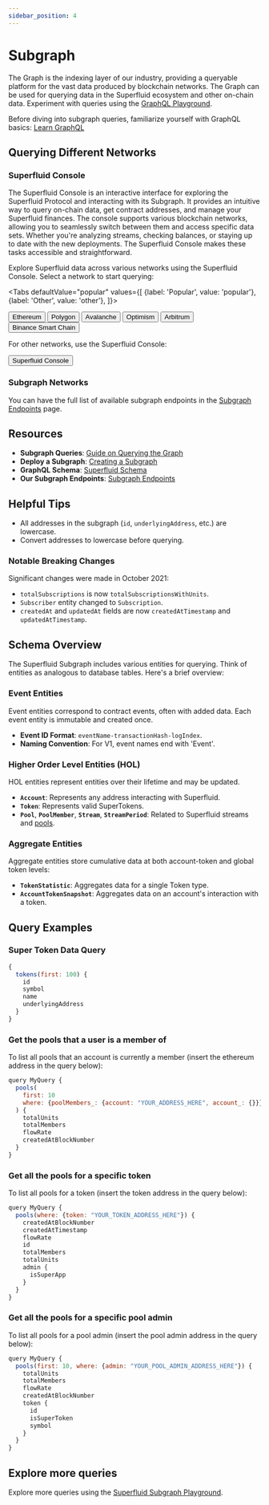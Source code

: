 ```yaml
---
sidebar_position: 4
---
```



# Subgraph

The Graph is the indexing layer of our industry, providing a queryable platform for the vast data produced by blockchain networks. The Graph can be used for querying data in the Superfluid ecosystem and other on-chain data. Experiment with queries using the [GraphQL Playground](https://thegraph.com/hosted-service/).

<Admonition type="tip" title="New to GraphQL?">

Before diving into subgraph queries, familiarize yourself with GraphQL basics:
[Learn GraphQL](https://graphql.org/learn/)

</Admonition>

## Querying Different Networks

### Superfluid Console

The Superfluid Console is an interactive interface for exploring the Superfluid Protocol and interacting with its Subgraph. It provides an intuitive way to query on-chain data, get contract addresses, and manage your Superfluid finances. The console supports various blockchain networks, allowing you to seamlessly switch between them and access specific data sets. Whether you're analyzing streams, checking balances, or staying up to date with the new deployments. The Superfluid Console makes these tasks accessible and straightforward.

Explore Superfluid data across various networks using the Superfluid Console. Select a network to start querying:

<Tabs
  defaultValue="popular"
  values={[
    {label: 'Popular', value: 'popular'},
    {label: 'Other', value: 'other'},
  ]}>
  
  <TabItem value="popular">
    <div style={{ display: 'flex', justifyContent: 'space-around', flexWrap: 'wrap' }}>
      <Button variant="contained" style={{ backgroundColor: 'green' }} component={Link} to="https://console.superfluid.finance/subgraph?\_network=ethereum">Ethereum</Button>
      <Button variant="contained" style={{ backgroundColor: 'green' }} component={Link} to="https://console.superfluid.finance/subgraph?\_network=matic">Polygon</Button>
      <Button variant="contained" style={{ backgroundColor: 'green' }} component={Link} to="https://console.superfluid.finance/subgraph?\_network=avalanche">Avalanche</Button>
      <Button variant="contained" style={{ backgroundColor: 'green' }} component={Link} to="https://console.superfluid.finance/subgraph?\_network=optimism">Optimism</Button>
      <Button variant="contained" style={{ backgroundColor: 'green' }} component={Link} to="https://console.superfluid.finance/subgraph?\_network=arbitrum">Arbitrum</Button>
      <Button variant="contained" style={{ backgroundColor: 'green' }} component={Link} to="https://console.superfluid.finance/subgraph?\_network=binance-smart-chain">Binance Smart Chain</Button>
    </div>
  </TabItem>
  <TabItem value="other">
    <p>For other networks, use the Superfluid Console:</p>
    <Button variant="contained" style={{ backgroundColor: 'green' }} component={Link} to="https://console.superfluid.finance/">Superfluid Console</Button>

  </TabItem>
</Tabs>

### Subgraph Networks

You can have the full list of available subgraph endpoints in the [Subgraph Endpoints](/docs/technical-reference/subgraph) page.

## Resources

- **Subgraph Queries**: [Guide on Querying the Graph](https://thegraph.com/docs/en/developer/query-the-graph/)
- **Deploy a Subgraph**: [Creating a Subgraph](https://thegraph.com/docs/en/developer/create-subgraph-hosted/)
- **GraphQL Schema**: [Superfluid Schema](https://github.com/superfluid-finance/protocol-monorepo/blob/dev/packages/subgraph/schema.graphql)
- **Our Subgraph Endpoints**: [Subgraph Endpoints](/docs/technical-reference/subgraph)


## Helpful Tips

- All addresses in the subgraph (`id`, `underlyingAddress`, etc.) are lowercase.
- Convert addresses to lowercase before querying.

### Notable Breaking Changes

<Admonition type="caution" title="Migrating From Legacy Subgraph to V1">

Significant changes were made in October 2021:

- `totalSubscriptions` is now `totalSubscriptionsWithUnits`.
- `Subscriber` entity changed to `Subscription`.
- `createdAt` and `updatedAt` fields are now `createdAtTimestamp` and `updatedAtTimestamp`.

</Admonition>

## Schema Overview

The Superfluid Subgraph includes various entities for querying. Think of entities as analogous to database tables. Here's a brief overview:

### Event Entities

Event entities correspond to contract events, often with added data. Each event entity is immutable and created once.

- **Event ID Format**: `eventName-transactionHash-logIndex`.
- **Naming Convention**: For V1, event names end with 'Event'.

### Higher Order Level Entities (HOL)

HOL entities represent entities over their lifetime and may be updated.

- **`Account`**: Represents any address interacting with Superfluid.
- **`Token`**: Represents valid SuperTokens.
- **`Pool`**, **`PoolMember`**, **`Stream`**, **`StreamPeriod`**: Related to Superfluid streams and [pools](/docs/protocol/distributions/guides/pools.mdx).

### Aggregate Entities

Aggregate entities store cumulative data at both account-token and global token levels:

- **`TokenStatistic`**: Aggregates data for a single Token type.
- **`AccountTokenSnapshot`**: Aggregates data on an account's interaction with a token.

## Query Examples

### Super Token Data Query

```javascript
{
  tokens(first: 100) {
    id
    symbol
    name
    underlyingAddress
  }
}
```
### Get the pools that a user is a member of

To list all pools that an account is currently a member (insert the ethereum address in the query below):

```javascript
query MyQuery {
  pools(
    first: 10
    where: {poolMembers_: {account: "YOUR_ADDRESS_HERE", account_: {}}}
  ) {
    totalUnits
    totalMembers
    flowRate
    createdAtBlockNumber
  }
}
```

### Get all the pools for a specific token

To list all pools for a token (insert the token address in the query below):

```javascript
query MyQuery {
  pools(where: {token: "YOUR_TOKEN_ADDRESS_HERE"}) {
    createdAtBlockNumber
    createdAtTimestamp
    flowRate
    id
    totalMembers
    totalUnits
    admin {
      isSuperApp
    }
  }
}
```
### Get all the pools for a specific pool admin

To list all pools for a pool admin (insert the pool admin address in the query below):

```javascript
query MyQuery {
  pools(first: 10, where: {admin: "YOUR_POOL_ADMIN_ADDRESS_HERE"}) {
    totalUnits
    totalMembers
    flowRate
    createdAtBlockNumber
    token {
      id
      isSuperToken
      symbol
    }
  }
}
```

## Explore more queries

Explore more queries using the [Superfluid Subgraph Playground](https://console.superfluid.finance/subgraph).

